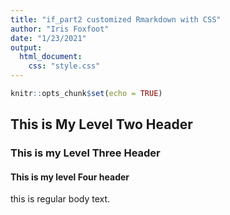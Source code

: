 ```yaml
---
title: "if_part2 customized Rmarkdown with CSS"
author: "Iris Foxfoot"
date: "1/23/2021"
output: 
  html_document:
    css: "style.css"
---
```


```r
knitr::opts_chunk$set(echo = TRUE)
```

## This is My Level Two Header

### This is my Level Three Header

#### This is my level Four header

this is regular body text.
